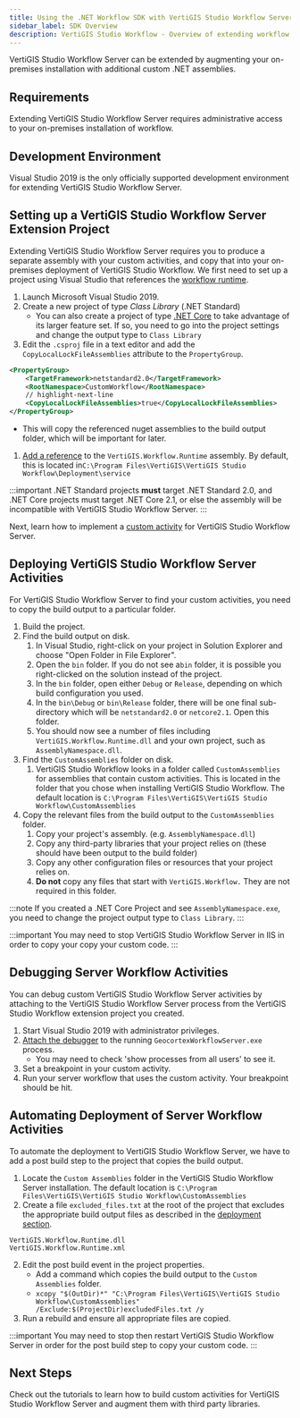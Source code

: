 ```yaml
---
title: Using the .NET Workflow SDK with VertiGIS Studio Workflow Server
sidebar_label: SDK Overview
description: VertiGIS Studio Workflow - Overview of extending workflow for VertiGIS Studio Workflow Server
---
```



VertiGIS Studio Workflow Server can be extended by augmenting your on-premises installation with additional custom .NET assemblies.

## Requirements

Extending VertiGIS Studio Workflow Server requires administrative access to your on-premises installation of workflow.

## Development Environment

Visual Studio 2019 is the only officially supported development environment for extending VertiGIS Studio Workflow Server.

## Setting up a VertiGIS Studio Workflow Server Extension Project

Extending VertiGIS Studio Workflow Server requires you to produce a separate assembly with your custom activities, and copy that into your on-premises deployment of VertiGIS Studio Workflow. We first need to set up a project using Visual Studio that references the [workflow runtime](key-concepts.mdx#vertigis-studio-workflow-designer-and-runtime).

1. Launch Microsoft Visual Studio 2019.
1. Create a new project of type _Class Library_ (.NET Standard)
    - You can also create a project of type [.NET Core](https://dotnet.microsoft.com/learn/dotnet/what-is-dotnet) to take advantage of its larger feature set. If so, you need to go into the project settings and change the output type to `Class Library`
1. Edit the `.csproj` file in a text editor and add the `CopyLocalLockFileAssemblies` attribute to the `PropertyGroup`.

```xml
<PropertyGroup>
    <TargetFramework>netstandard2.0</TargetFramework>
    <RootNamespace>CustomWorkflow</RootNamespace>
    // highlight-next-line
    <CopyLocalLockFileAssemblies>true</CopyLocalLockFileAssemblies>
</PropertyGroup>
```

-   This will copy the referenced nuget assemblies to the build output folder, which will be important for later.

1. [Add a reference](https://docs.microsoft.com/en-us/visualstudio/ide/how-to-add-or-remove-references-by-using-the-reference-manager?view=vs-2019) to the `VertiGIS.Workflow.Runtime` assembly.
   By default, this is located in`C:\Program Files\VertiGIS\VertiGIS Studio Workflow\Deployment\service`

:::important
.NET Standard projects **must** target .NET Standard 2.0, and .NET Core projects must target .NET Core 2.1, or else the assembly will be incompatible with VertiGIS Studio Workflow Server.
:::

<SdkLimitationsWarning />

Next, learn how to implement a [custom activity](tutorial-server-calculate-logarithm-activity.mdx) for VertiGIS Studio Workflow Server.

## Deploying VertiGIS Studio Workflow Server Activities

For VertiGIS Studio Workflow Server to find your custom activities, you need to copy the build output to a particular folder.

1. Build the project.
1. Find the build output on disk.
    1. In Visual Studio, right-click on your project in Solution Explorer and choose "Open Folder in File Explorer".
    1. Open the `bin` folder.
       If you do not see a`bin` folder, it is possible you right-clicked on the solution instead of the project.
    1. In the `bin` folder, open either `Debug` or `Release`, depending on which build configuration you used.
    1. In the `bin\Debug` or `bin\Release` folder, there will be one final sub-directory which will be `netstandard2.0`
       or `netcore2.1`. Open this folder.
    1. You should now see a number of files including `VertiGIS.Workflow.Runtime.dll` and your own project, such as `AssemblyNamespace.dll`.
1. Find the `CustomAssemblies` folder on disk.
    1. VertiGIS Studio Workflow looks in a folder called `CustomAssemblies` for assemblies that contain custom activities.
       This is located in the folder that you chose when installing VertiGIS Studio Workflow. The default location is
       `C:\Program Files\VertiGIS\VertiGIS Studio Workflow\CustomAssemblies`
1. Copy the relevant files from the build output to the `CustomAssemblies` folder.
    1. Copy your project's assembly. (e.g. `AssemblyNamespace.dll`)
    1. Copy any third-party libraries that your project relies on (these should have been output to the build folder)
    1. Copy any other configuration files or resources that your project relies on.
    1. **Do not** copy any files that start with `VertiGIS.Workflow.` They are not required in this folder.

:::note
If you created a .NET Core Project and see `AssemblyNamespace.exe`, you need to change the project output type to `Class Library`.
:::

:::important
You may need to stop VertiGIS Studio Workflow Server in IIS in order to copy your copy your custom code.
:::

## Debugging Server Workflow Activities

You can debug custom VertiGIS Studio Workflow Server activities by attaching to the VertiGIS Studio Workflow Server process from the VertiGIS Studio Workflow extension project you created.

1. Start Visual Studio 2019 with administrator privileges.
2. [Attach the debugger](https://docs.microsoft.com/en-us/visualstudio/debugger/debug-multiple-processes?view=vs-2019#BKMK_Attach_to_a_process) to the running `GeocortexWorkflowServer.exe` process.
    - You may need to check 'show processes from all users' to see it.
3. Set a breakpoint in your custom activity.
4. Run your server workflow that uses the custom activity. Your breakpoint should be hit.

## Automating Deployment of Server Workflow Activities

To automate the deployment to VertiGIS Studio Workflow Server, we have to add a post build step to the project that copies the build output.

1. Locate the `Custom Assemblies` folder in the VertiGIS Studio Workflow Server installation. The default location is `C:\Program Files\VertiGIS\VertiGIS Studio Workflow\CustomAssemblies`
2. Create a file `excluded_files.txt` at the root of the project that excludes the appropriate build output files as described in the [deployment section](#deploying-vertigis-studio-workflow-server-activities).

```
VertiGIS.Workflow.Runtime.dll
VertiGIS.Workflow.Runtime.xml
```

2. Edit the post build event in the project properties.
    - Add a command which copies the build output to the `Custom Assemblies` folder.
    - `xcopy "$(OutDir)*" "C:\Program Files\VertiGIS\VertiGIS Studio Workflow\CustomAssemblies" /Exclude:$(ProjectDir)excludedFiles.txt /y`
3. Run a rebuild and ensure all appropriate files are copied.

:::important
You may need to stop then restart VertiGIS Studio Workflow Server in order for the post build step to copy your custom code.
:::

## Next Steps

Check out the tutorials to learn how to build custom activities for VertiGIS Studio Workflow Server and augment them with third party libraries.

<UseCaseContainer>
    <UseCaseCard
        title="Implement a Custom Activity"
        description="Implement a custom activity for VertiGIS Studio Workflow Server"
        link={useBaseUrl(
            "docs/workflow/tutorial-server-calculate-logarithm-activity"
        )}
    />
    <UseCaseCard
        title="Reference a Third Party Library"
        description="Reference a third party library in custom code."
        link={useBaseUrl(
            "docs/workflow/sdk-server-reference-third-party-library"
        )}
    />
</UseCaseContainer>
